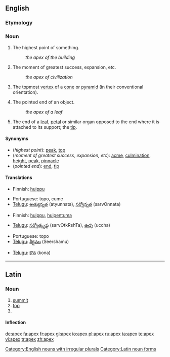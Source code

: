 {{see|ápex}}
==English==

===Etymology===
{{L.}}

===Noun===
{{en-noun|pl=apices|pl2=apexes}}

# The highest point of something.
#:''the apex of the building''
# {{figuratively}} The moment of greatest success, expansion, etc.
#:''the apex of civilization''
# {{geometry}} The topmost [[vertex]] of a [[cone]] or [[pyramid]] (in their conventional orientation).
# The pointed end of an object.
#:''the apex of a leaf''
#{{botany}} The end of a [[leaf]], [[petal]] or similar organ opposed to the end where it is attached to its support; the [[tip]].

====Synonyms====
*(''highest point''): [[peak]], [[top]]
*(''moment of greatest success, expansion, etc''): [[acme]], [[culmination]], [[height]], [[peak]], [[pinnacle]]
*(''pointed end''): [[end]], [[tip]]

====Translations====

{{trans-top|highest point}}
*Finnish: [[huippu]]
{{trans-mid}}
*Portuguese: topo, cume
*[[Telugu]]: [[అత్యున్నత]] (atyunnata), [[సర్వోన్నత]] (sarvOnnata)
{{trans-bottom}}

{{trans-top|moment of greatest success, expansion, etc}}
*Finnish: [[huippu]], [[huipentuma]]
{{trans-mid}}
*[[Telugu]]: [[సర్వోత్కృష్ట]] (sarvOtkRshTa), [[ఉచ్ఛ]] (uccha)
{{trans-bottom}}

{{trans-top|in geometry: topmost vertex of a cone or pyramid}}
{{trans-mid}}
*Portuguese: topo
*[[Telugu]]: [[శీర్షము]] (Seershamu)
{{trans-bottom}}

{{trans-top|pointed end}}
{{trans-mid}}
*[[Telugu]]: [[కొన]] (kona)
{{trans-bottom}}

[[Category:English nouns with irregular plurals]]

----

==Latin==

===Noun===
{{la-noun|apex|apicis|apicis|m|third}}

# [[summit]]
# [[top]]
# {{inflection of|apex#Latin|apex|voc|s}}

====Inflection====
{{ladecl3}}
{{la-decl-3rd|apex|apex|apic}}

[[Category:Latin noun forms]]

[[de:apex]]
[[fa:apex]]
[[fr:apex]]
[[gl:apex]]
[[io:apex]]
[[pl:apex]]
[[ru:apex]]
[[ta:apex]]
[[te:apex]]
[[vi:apex]]
[[tr:apex]]
[[zh:apex]]
